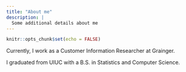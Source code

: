 ```yaml
---
title: "About me"
description: |
  Some additional details about me
---
```


```r
knitr::opts_chunk$set(echo = FALSE)
```

Currently, I work as a Customer Information Researcher at Grainger.  

I graduated from UIUC with a B.S. in Statistics and Computer Science.  
